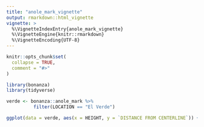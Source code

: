 ```yaml
---
title: "anole_mark_vignette"
output: rmarkdown::html_vignette
vignette: >
  %\VignetteIndexEntry{anole_mark_vignette}
  %\VignetteEngine{knitr::rmarkdown}
  %\VignetteEncoding{UTF-8}
---
```


```r
knitr::opts_chunk$set(
  collapse = TRUE,
  comment = "#>"
)
```

```r
library(bonanza)
library(tidyverse)

verde <- bonanza::anole_mark %>%
          filter(LOCATION == "El Verde")

ggplot(data = verde, aes(x = HEIGHT, y = `DISTANCE FROM CENTERLINE`)) + geom_point()
```
